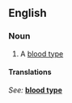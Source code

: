 ==English==

===Noun===
{{en-noun}}

# A [[blood type]]

====Translations====
{{trans-top|blood type}}
''See: '' '''[[blood type]]'''
{{trans-bottom}}